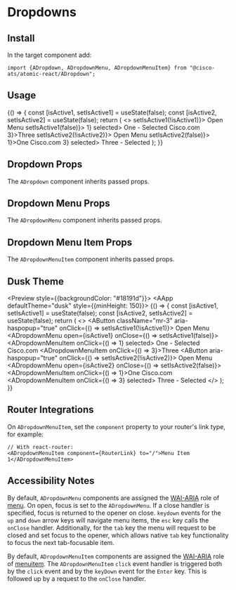

<Meta title="Components/Dropdowns" component={ADropdown} />

# Dropdowns

## Install

In the target component add:

```
import {ADropdown, ADropdownMenu, ADropdownMenuItem} from "@cisco-ats/atomic-react/ADropdown";
```

## Usage

<Preview>
  <Story name="usage-1">
    <AApp style={{minHeight: 150}}>
      <YourComponent>
        {() => {
          const [isActive1, setIsActive1] = useState(false);
          const [isActive2, setIsActive2] = useState(false);
          return (
            <>
              <ADropdown>
                <AButton
                  className="mr-3"
                  aria-haspopup="true"
                  onClick={() => setIsActive1(!isActive1)}>
                  Open Menu
                </AButton>
                <ADropdownMenu
                  open={isActive1}
                  onClose={() => setIsActive1(false)}>
                  <ADropdownMenuItem onClick={() => 1} selected>
                    One - Selected
                  </ADropdownMenuItem>
                  <ADropdownMenuItem
                    href="https://www.cisco.com"
                    target="_blank">
                    Cisco.com
                  </ADropdownMenuItem>
                  <ADropdownMenuItem onClick={() => 3}>Three</ADropdownMenuItem>
                </ADropdownMenu>
              </ADropdown>
              <ADropdown>
                <AButton
                  aria-haspopup="true"
                  onClick={() => setIsActive2(!isActive2)}>
                  Open Menu
                </AButton>
                <ADropdownMenu
                  open={isActive2}
                  onClose={() => setIsActive2(false)}>
                  <ADropdownMenuItem onClick={() => 1}>One</ADropdownMenuItem>
                  <ADropdownMenuItem
                    href="https://www.cisco.com"
                    target="_blank">
                    Cisco.com
                  </ADropdownMenuItem>
                  <ADropdownMenuItem onClick={() => 3} selected>
                    Three - Selected
                  </ADropdownMenuItem>
                </ADropdownMenu>
              </ADropdown>
            </>
          );
        }}
      </YourComponent>
    </AApp>
  </Story>
</Preview>

## Dropdown Props

The `ADropdown` component inherits passed props.

<Props of={ADropdown} />

## Dropdown Menu Props

The `ADropdownMenu` component inherits passed props.

<Props of={ADropdownMenu} />

## Dropdown Menu Item Props

The `ADropdownMenuItem` component inherits passed props.

<Props of={ADropdownMenuItem} />

## Dusk Theme

<Preview style={{backgroundColor: "#18191d"}}>
  <Story name="dusk-1">
    <AApp defaultTheme="dusk" style={{minHeight: 150}}>
      <YourComponent>
        {() => {
          const [isActive1, setIsActive1] = useState(false);
          const [isActive2, setIsActive2] = useState(false);
          return (
            <>
              <ADropdown>
                <AButton
                  className="mr-3"
                  aria-haspopup="true"
                  onClick={() => setIsActive1(!isActive1)}>
                  Open Menu
                </AButton>
                <ADropdownMenu
                  open={isActive1}
                  onClose={() => setIsActive1(false)}>
                  <ADropdownMenuItem onClick={() => 1} selected>
                    One - Selected
                  </ADropdownMenuItem>
                  <ADropdownMenuItem
                    href="https://www.cisco.com"
                    target="_blank">
                    Cisco.com
                  </ADropdownMenuItem>
                  <ADropdownMenuItem onClick={() => 3}>Three</ADropdownMenuItem>
                </ADropdownMenu>
              </ADropdown>
              <ADropdown>
                <AButton
                  aria-haspopup="true"
                  onClick={() => setIsActive2(!isActive2)}>
                  Open Menu
                </AButton>
                <ADropdownMenu
                  open={isActive2}
                  onClose={() => setIsActive2(false)}>
                  <ADropdownMenuItem onClick={() => 1}>One</ADropdownMenuItem>
                  <ADropdownMenuItem
                    href="https://www.cisco.com"
                    target="_blank">
                    Cisco.com
                  </ADropdownMenuItem>
                  <ADropdownMenuItem onClick={() => 3} selected>
                    Three - Selected
                  </ADropdownMenuItem>
                </ADropdownMenu>
              </ADropdown>
            </>
          );
        }}
      </YourComponent>
    </AApp>
  </Story>
</Preview>

## Router Integrations

On `ADropdownMenuItem`, set the `component` property to your router's link type, for example:

```
// With react-router:
<ADropdownMenuItem component={RouterLink} to="/">Menu Item 1</ADropdownMenuItem>
```

## Accessibility Notes

By default, `ADropdownMenu` components are assigned the [WAI-ARIA](https://www.w3.org/WAI/standards-guidelines/aria/) role of [menu](https://www.w3.org/TR/wai-aria/#menu).
On open, focus is set to the `ADropdownMenu`. If a close handler is specified, focus is
returned to the opener on close. `keydown` events for the `up` and `down` arrow keys will
navigate menu items, the `esc` key calls the `onClose` handler. Additionally, for the `tab`
key the menu will request to be closed and set focus to the opener, which allows native `tab`
key functionality to focus the next tab-focusable item.

By default, `ADropdownMenuItem` components are assigned the [WAI-ARIA](https://www.w3.org/WAI/standards-guidelines/aria/) role of [menuitem](https://www.w3.org/TR/wai-aria/#menuitem).
The `ADropdownMenuItem` `click` event handler is triggered both by the `click` event and by the `keyDown` event for the `Enter` key. This is followed up by a request to the `onClose` handler.
